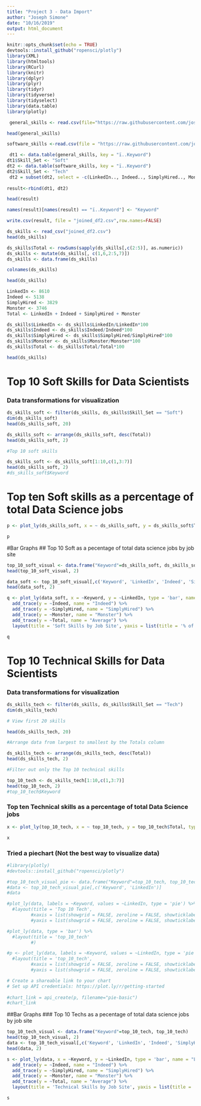 ---
title: "Project 3 - Data Import"
author: "Joseph Simone"
date: "10/16/2019"
output: html_document
---

```{r setup, include=FALSE}
knitr::opts_chunk$set(echo = TRUE)
devtools::install_github("ropensci/plotly")
library(XML)
library(htmltools)
library(RCurl)
library(knitr)
library(dplyr)
library(plyr)
library(tidyr)
library(tidyverse)
library(tidyselect)
library(data.table)
library(plotly)
```

```{r}
 general_skills <- read.csv(file="https://raw.githubusercontent.com/josephsimone/DATA_607_Project_3/master/kaggle_ds_general_skills_revised.csv")

head(general_skills)


```

```{r}
software_skills <-read.csv(file = "https://raw.githubusercontent.com/josephsimone/DATA_607_Project_3/master/kaggle_ds_job_listing_software.csv")
```


```{r}
 dt1 <- data.table(general_skills, key = "ï..Keyword")
dt1$Skill_Set <- "Soft"
dt2 <- data.table(software_skills, key = "ï..Keyword")
dt2$Skill_Set <- "Tech"
 dt2 = subset(dt2, select = -c(LinkedIn.., Indeed.., SimplyHired.., Monster.., Avg.., GlassDoor.Self.Reported...2017, Difference) )
 
result<-rbind(dt1, dt2)
```


```{r}
head(result)
```

```{r}
names(result)[names(result) == "ï..Keyword"] <- "Keyword"
```


```{r}
write.csv(result, file = "joined_df2.csv",row.names=FALSE)
```

```{r}
ds_skills <- read_csv("joined_df2.csv")
head(ds_skills)

ds_skills$Total <- rowSums(sapply(ds_skills[,c(2:5)], as.numeric))
ds_skills <- mutate(ds_skills[, c(1,6,2:5,7)])
ds_skills <- data.frame(ds_skills)

colnames(ds_skills)

head(ds_skills)

LinkedIn <- 8610
Indeed <- 5138
SimplyHired <- 3829
Monster <- 3746
Total <- LinkedIn + Indeed + SimplyHired + Monster

ds_skills$LinkedIn <- ds_skills$LinkedIn/LinkedIn*100
ds_skills$Indeed <- ds_skills$Indeed/Indeed*100
ds_skills$SimplyHired <- ds_skills$SimplyHired/SimplyHired*100
ds_skills$Monster <- ds_skills$Monster/Monster*100
ds_skills$Total <- ds_skills$Total/Total*100

head(ds_skills)
```


# Top 10 Soft Skills for Data Scientists

### Data transformations for visualization

```{r}
ds_skills_soft <- filter(ds_skills, ds_skills$Skill_Set == "Soft")
dim(ds_skills_soft)
head(ds_skills_soft, 20)

ds_skills_soft <- arrange(ds_skills_soft, desc(Total))
head(ds_skills_soft, 2)

#Top 10 soft skills

ds_skills_soft <- ds_skills_soft[1:10,c(1,3:7)]
head(ds_skills_soft, 2)
#ds_skills_soft$Keyword
```


# Top ten Soft skills as a percentage of total Data Science jobs

```{r}
p <- plot_ly(ds_skills_soft, x = ~ ds_skills_soft, y = ds_skills_soft$Total, type = 'bar', name = ds_skills_soft$Keyword)

p
```


#Bar Graphs
## Top 10 Soft as a pecentage of total data science jobs by job site

```{r}
top_10_soft_visual <- data.frame("Keyword"=ds_skills_soft, ds_skills_soft)
head(top_10_soft_visual, 2)

data_soft <- top_10_soft_visual[,c('Keyword', 'LinkedIn', 'Indeed', 'SimplyHired', 'Monster', 'Total')]
head(data_soft, 2)

q <- plot_ly(data_soft, x = ~Keyword, y = ~LinkedIn, type = 'bar', name = "Linkedin") %>%
  add_trace(y = ~Indeed, name = "Indeed") %>% 
  add_trace(y = ~SimplyHired, name = "SimplyHired") %>% 
  add_trace(y = ~Monster, name = "Monster") %>% 
  add_trace(y = ~Total, name = "Average") %>% 
  layout(title = 'Soft Skills by Job Site', yaxis = list(title = '% of Data Science Jobs'), xaxis = list(title = 'Soft Skills'), barmode = 'group')

q
```



# Top 10 Technical Skills for Data Scientists

### Data transformations for visualization

```{r}
ds_skills_tech <- filter(ds_skills, ds_skills$Skill_Set == "Tech")
dim(ds_skills_tech)

# View first 20 skills

head(ds_skills_tech, 20)

#Arrange data from largest to smallest by the Totals column

ds_skills_tech <- arrange(ds_skills_tech, desc(Total))
head(ds_skills_tech, 2)

#Filter out only the Top 10 technical skills

top_10_tech <- ds_skills_tech[1:10,c(1,3:7)]
head(top_10_tech, 2)
#top_10_tech$Keyword
```


### Top ten Technical skills as a percentage of total Data Science jobs

```{r}
x <- plot_ly(top_10_tech, x = ~ top_10_tech, y = top_10_tech$Total, type = 'bar', name = top_10_tech$Keyword)

x
```

### Tried a piechart (Not the best way to visualize data)
```{r}
#library(plotly)
#devtools::install_github("ropensci/plotly")

#top_10_tech_visual_pie <- data.frame("Keyword"=top_10_tech, top_10_tech)
#data <- top_10_tech_visual_pie[,c('Keyword', 'LinkedIn')]
#data

#plot_ly(data, labels = ~Keyword, values = ~LinkedIn, type = 'pie') %>%
  #layout(title = 'Top 10 Tech',
         #xaxis = list(showgrid = FALSE, zeroline = FALSE, showticklabels = FALSE),
         #yaxis = list(showgrid = FALSE, zeroline = FALSE, showticklabels = FALSE))

#plot_ly(data, type = 'bar') %>%
  #layout(title = 'top_10_tech'
         #)

#p <- plot_ly(data, labels = ~Keyword, values = ~LinkedIn, type = 'pie') %>%
  #layout(title = 'top_10_tech',
         #xaxis = list(showgrid = FALSE, zeroline = FALSE, showticklabels = FALSE),
         #yaxis = list(showgrid = FALSE, zeroline = FALSE, showticklabels = FALSE))

# Create a shareable link to your chart
# Set up API credentials: https://plot.ly/r/getting-started
  
#chart_link = api_create(p, filename="pie-basic")
#chart_link


```

##Bar Graphs
### Top 10 Techs as a pecentage of total data science jobs by job site

```{r, eval=TRUE}
top_10_tech_visual <- data.frame("Keyword"=top_10_tech, top_10_tech)
head(top_10_tech_visual, 2)
data <- top_10_tech_visual[,c('Keyword', 'LinkedIn', 'Indeed', 'SimplyHired', 'Monster', 'Total')]
head(data, 2)

s <- plot_ly(data, x = ~Keyword, y = ~LinkedIn, type = 'bar', name = "Linkedin") %>%
  add_trace(y = ~Indeed, name = "Indeed") %>% 
  add_trace(y = ~SimplyHired, name = "SimplyHired") %>% 
  add_trace(y = ~Monster, name = "Monster") %>% 
  add_trace(y = ~Total, name = "Average") %>% 
  layout(title = 'Technical Skills by Job Site', yaxis = list(title = '% of Data Science Jobs'), xaxis = list(title = 'Tech Skills'), barmode = 'group')

s
```
